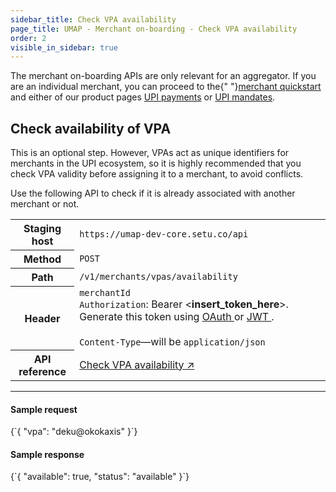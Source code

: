 ```yaml
---
sidebar_title: Check VPA availability
page_title: UMAP - Merchant on-boarding - Check VPA availability
order: 2
visible_in_sidebar: true
---
```


<Callout type="warning">
    The merchant on-boarding APIs are only relevant for an aggregator. If you are an individual merchant, you can proceed to the{" "}<a href="/payments/umap/quickstart" target="_self">merchant quickstart</a> and either of our product pages <a href="/payments/umap/payments" target="_self">UPI payments</a> or <a href="/payments/umap/mandates" target="_self">UPI mandates</a>.
</Callout>

<br/>

## Check availability of VPA 
This is an optional step. However, VPAs act as unique identifiers for merchants in the UPI ecosystem, so it is highly recommended that you check VPA validity before assigning it to a merchant, to avoid conflicts. 

Use the following API to check if it is already associated with another merchant or not.

<table>
    <tbody>
        <tr>
            <th>Staging host</th>
            <td>
                <code>https://umap-dev-core.setu.co/api</code>
            </td>
        </tr>
        <tr>
            <th>Method</th>
            <td>
                <code>POST</code>
            </td>
        </tr>
        <tr>
            <th>Path</th>
            <td>
                <code>/v1/merchants/vpas/availability</code>
            </td>
        </tr>
        <tr>
            <th>Header</th>
            <td>
                <code>merchantId</code><br/>
                <code>Authorization</code>: Bearer &lt;<b>insert_token_here</b>&gt;.
                Generate this token using <a
                    href="/payments/upi-deeplinks/resources/oauth"
                    target="_blank">
                    OAuth
                </a> or <a
                    href="/payments/upi-deeplinks/resources/jwt"
                    target="_blank">
                    JWT
                </a>.<br />
                <br />
                <code>Content-Type</code>—will be <code>application/json</code>
            </td>
        </tr>
        <tr>
            <th>API reference</th>
            <td>
                <a href="/payments/umap/api-reference#/category~vpa/operation~vpa#checkAvailability" target="_blank">
                    Check VPA availability ↗
                </a>
            </td>
        </tr>
    </tbody>
</table>

<hr class="primary" />

#### Sample request

<CodeBlockWithCopy language="json">
    {`{
    "vpa": "deku@okokaxis"
}`}
</CodeBlockWithCopy>

#### Sample response

<CodeBlockWithCopy language="json">
    {`{
  "available": true,
  "status": "available"
}`}
</CodeBlockWithCopy>

<WasPageHelpful />